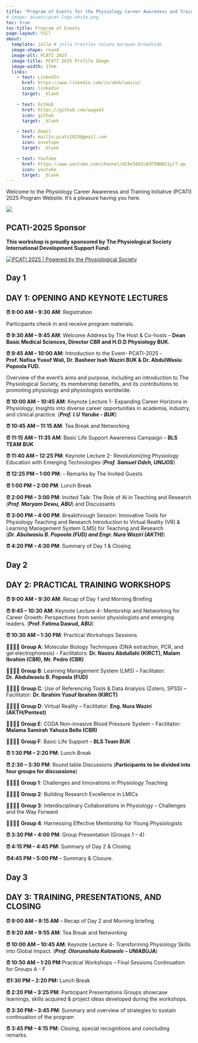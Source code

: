 ```yaml
---
title: "Program of Events for the Physiology Career Awareness and Training Initiative 2025 (PCATI-2025)"
# image: assets\pcat-logo-white.png
toc: true
toc-title: Program of Events
page-layout: full
about: 
  template: jolla # jolla trestles solana marquee broadside
  image-shape: round
  image-alt: PCATI 2025
  image-title: PCATI 2025 Profile Image
  image-width: 17em
  links:
    - text: LinkedIn
      href: https://www.linkedin.com/in/abdulwasiu/
      icon: linkedin
      target: _blank

    - text: GitHub
      href: https://github.com/waga43
      icon: github
      target: _blank

    - text: Email
      href: mailto:pcati2025@gmail.com
      icon: envelope
      target: _blank

    - text: YouTube
      href: https://www.youtube.com/channel/UCAe5662cWJF5NW851ylT-qw
      icon: youtube
      target: _blank
---
```


Welcome to the Physiology Career Awareness and Training Initiative (PCATI) 2025 Program Website. It's a pleasure having you here.

[![](assets\pcat-logo-white.png)](https://waga43.github.io/PCATI-2025){fig-align="center"}


::: callout-note
## PCATI-2025 Sponsor 

**This workshop is proudly sponsored by The Physiological Society International Development Support Fund:**
:::


[![PCATI 2025 \| Powered by the Physiological Society](assets\the-physiological-society-logo.png)](https://physoc.org)

<!-- {{< html "https://www.physoc.org/" height="500px" width="500px" >}} -->

## Day 1
::: {.callout-note collapse="true"}
## DAY 1: OPENING AND KEYNOTE LECTURES

**⏰ 9:00 AM – 9:30 AM**: Registration 

Participants check in and receive program materials.

**⏰ 9:30 AM – 9:45 AM**: Welcome Address by The Host & Co-hosts – **Dean Basic Medical Sciences, Director CBR and H.O.D Physiology BUK.** 

**⏰ 9:45 AM – 10:00 AM**: Introduction to the Event- PCATI-2025 - **Prof. Nafisa Yusuf Wali, Dr. Basheer Isah Waziri BUK & Dr. AbdulWasiu Popoola FUD.**

Overview of the event’s aims and purpose, including an introduction to The Physiological Society, its membership benefits, and its contributions to promoting physiology and physiologists worldwide.

**⏰ 10:00 AM – 10:45 AM**: Keynote Lecture 1- Expanding Career Horizons in Physiology; Insights into diverse career opportunities in academia, industry, and clinical practice. (***Prof. I.U Yarube - BUK***)

**⏰ 10:45 AM – 11:15 AM**: Tea Break and Networking

**⏰ 11:15 AM – 11:35 AM**: Basic Life Support Awareness Campaign – **BLS TEAM BUK**

**⏰ 11:40 AM – 12:25 PM**: Keynote Lecture 2- Revolutionizing Physiology Education with Emerging Technologies (***Prof. Samuel Odeh, UNIJOS***)

**⏰ 12:25 PM – 1:00 PM**: – Remarks by The Invited Guests

**⏰ 1:00 PM – 2:00 PM**: Lunch Break

**⏰ 2:00 PM – 3:00 PM**: Invited Talk: The Role of AI in Teaching and Research (***Prof. Maryam Dewu, ABU***) and Discussants

**⏰ 3:00 PM – 4:00 PM**: Breakthrough Session: Innovative Tools for Physiology Teaching and Research Introduction to Virtual Reality (VR) & Learning Management System (LMS) for Teaching and Research (***Dr. Abulwasiu B. Popoola (FUD) and Engr. Nura Waziri (AKTH)***) 


**⏰ 4:20 PM – 4:30 PM**: Summary of Day 1 & Closing
:::

## Day 2
::: {.callout-tip collapse="true"}
## DAY 2: PRACTICAL TRAINING WORKSHOPS

**⏰ 9:00 AM – 9:30 AM**: Recap of Day 1 and Morning Briefing

**⏰ 9:45 – 10:30 AM**: Keynote Lecture 4- Mentorship and Networking for Career Growth: Perspectives from senior physiologists and emerging leaders. (**Prof. Fatima Dawud, ABU**) 

**⏰ 10:30 AM – 1:30 PM**: Practical Workshops Sessions

**👨‍👩‍👦‍👦 Group A**: Molecular Biology Techniques (DNA extraction, PCR, and gel electrophoresis) - Facilitators: **Dr. Nasiru Abdullahi (KIRCT), Malam Ibrahim (CBR), Mr. Pedro (CBR)**

**👨‍👩‍👦‍👦 Group B**: Learning Management System (LMS) – Facilitator: **Dr. Abdulwasiu B. Popoola (FUD)**

**👨‍👩‍👦‍👦 Group C**: Use of Referencing Tools & Data Analysis (Zotero, SPSS) – Facilitator: **Dr. Ibrahim Yusuf Ibrahim (KIRCT)**

**👨‍👩‍👦‍👦 Group D**: Virtual Reality – Facilitator: **Eng. Nura Waziri (AKTH/Pentest)**

**👨‍👩‍👦‍👦 Group E**: CODA Non-invasive Blood Pressure System – Facilitator: **Malama Samirah Yahuza Bello (CBR)**

**👨‍👩‍👦‍👦 Group F**: Basic Life Support – **BLS Team BUK**

**⏰ 1:30 PM – 2:20 PM**: Lunch Break



**⏰ 2:30 – 3:30 PM**: Round table Discussions (**Participants to be divided into four groups for discussions**)

**👨‍👩‍👦‍👦 Group 1**: Challenges and Innovations in Physiology Teaching

**👨‍👩‍👦‍👦 Group 2**: Building Research Excellence in LMICs

**👨‍👩‍👦‍👦 Group 3**: Interdisciplinary Collaborations in Physiology – Challenges and the Way Forward

**👨‍👩‍👦‍👦 Group 4**: Harnessing Effective Mentorship for Young Physiologists

**⏰ 3:30 PM – 4:00 PM**: Group Presentation (Groups 1 – 4)

**⏰ 4:15 PM – 4:45 PM:** Summary of Day 2 & Closing

**⏰4:45 PM – 5:00 PM** – Summary & Closure. 
:::

## Day 3
::: {.callout-note collapse="true"}
## DAY 3: TRAINING, PRESENTATIONS, AND CLOSING

**⏰ 9:00 AM – 9:15 AM** – Recap of Day 2 and Morning briefing

**⏰ 9:20 AM – 9:55 AM**: Tea Break and Networking

**⏰ 10:00 AM – 10:45 AM**: Keynote Lecture 4- Transforming Physiology Skills into Global Impact. (***Prof. Olorunshola Kolawole – UNIABUJA***)

**⏰ 10:50 AM – 1:20 PM**:Practical Workshops – Final Sessions Continuation for Groups A - F

**⏰1:30 PM – 2:20 PM:** Lunch Break

**⏰ 2:20 PM – 3:25 PM**: Participant Presentations
	Groups showcase learnings, skills acquired & project ideas developed during the workshops.

**⏰ 3:30 PM – 3:45 PM**: Summary and overview of strategies to sustain continuation of the program 

**⏰ 3:45 PM – 4:15 PM**: Closing, special recognitions and concluding remarks.
:::


```{=html}
<script async data-uid="d50aa5484f" src="https://edutechtainment.kit.com/d50aa5484f/index.js"></script>
```